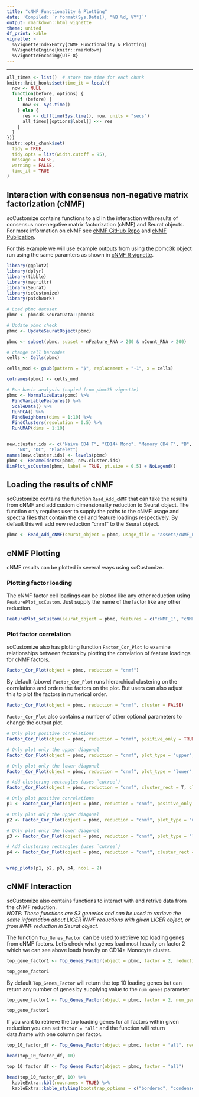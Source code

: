 ```yaml
---
title: "cNMF_Functionality & Plotting"
date: 'Compiled: `r format(Sys.Date(), "%B %d, %Y")`'
output: rmarkdown::html_vignette
theme: united
df_print: kable
vignette: >
  %\VignetteIndexEntry{cNMF_Functionality & Plotting}
  %\VignetteEngine{knitr::rmarkdown}
  %\VignetteEncoding{UTF-8}
---
```

***

<style>
p.caption {
  font-size: 0.9em;
}
</style>
 
```r
all_times <- list()  # store the time for each chunk
knitr::knit_hooks$set(time_it = local({
  now <- NULL
  function(before, options) {
    if (before) {
      now <<- Sys.time()
    } else {
      res <- difftime(Sys.time(), now, units = "secs")
      all_times[[options$label]] <<- res
    }
  }
}))
knitr::opts_chunk$set(
  tidy = TRUE,
  tidy.opts = list(width.cutoff = 95),
  message = FALSE,
  warning = FALSE,
  time_it = TRUE
)
```


## Interaction with consensus non-negative matrix factorization (cNMF)  
scCustomize contains functions to aid in the interaction with results of consensus non-negative matrix factorization (cNMF) and Seurat objects.  For more information on cNMF see [cNMF GitHub Repo](https://github.com/dylkot/cNMF) and [cNMF Publication](https://elifesciences.org/articles/43803).  

For this example we will use example outputs from using the pbmc3k object run using the same paramters as shown in [cNMF R vignette](https://htmlpreview.github.io/?https://github.com/dylkot/cNMF/blob/main/Tutorials/R_vignette.nb.html).  

```r
library(ggplot2)
library(dplyr)
library(tibble)
library(magrittr)
library(Seurat)
library(scCustomize)
library(patchwork)

# Load pbmc dataset
pbmc <- pbmc3k.SeuratData::pbmc3k
```

```r
# Update pbmc check
pbmc <- UpdateSeuratObject(pbmc)

pbmc <- subset(pbmc, subset = nFeature_RNA > 200 & nCount_RNA > 200)

# change cell barcodes
cells <- Cells(pbmc)

cells_mod <- gsub(pattern = "$", replacement = "-1", x = cells)

colnames(pbmc) <- cells_mod
```

```r
# Run basic analysis (copied from pbmc3k vignette)
pbmc <- NormalizeData(pbmc) %>% 
  FindVariableFeatures() %>% 
  ScaleData() %>% 
  RunPCA() %>% 
  FindNeighbors(dims = 1:10) %>% 
  FindClusters(resolution = 0.5) %>% 
  RunUMAP(dims = 1:10)


new.cluster.ids <- c("Naive CD4 T", "CD14+ Mono", "Memory CD4 T", "B", "CD8 T", "FCGR3A+ Mono",
    "NK", "DC", "Platelet")
names(new.cluster.ids) <- levels(pbmc)
pbmc <- RenameIdents(pbmc, new.cluster.ids)
DimPlot_scCustom(pbmc, label = TRUE, pt.size = 0.5) + NoLegend()
```



## Loading the results of cNMF  
scCustomize contains the function `Read_Add_cNMF` that can take the results from cNMF and add custom dimensionality reduction to Seurat object.  The function only requires user to supply the paths to the cNMF usage and spectra files that contain the cell and feature loadings respectively.  By default this will add new reduction "cnmf" to the Seurat object.  

```r
pbmc <- Read_Add_cNMF(seurat_object = pbmc, usage_file = "assets/cNMF_Example_Data/example_cNMF.usages.k_7.dt_0_1.consensus.txt", spectra_file = "assets/cNMF_Example_Data/example_cNMF.gene_spectra_score.k_7.dt_0_1.txt")
```


## cNMF Plotting  
cNMF results can be plotted in several ways using scCustomize.  

### Plotting factor loading 
The cNMF factor cell loadings can be plotted like any other reduction using `FeaturePlot_scCustom`.  Just supply the name of the factor like any other reduction.

```r
FeaturePlot_scCustom(seurat_object = pbmc, features = c("cNMF_1", "cNMF_2", "cNMF_3", "cNMF_4"))
```


### Plot factor correlation  
scCustomize also has plotting function `Factor_Cor_Plot` to examine relationships between factors by plotting the correlation of feature loadings for cNMF factors.  
```r
Factor_Cor_Plot(object = pbmc, reduction = "cnmf")
```

By default (above) `Factor_Cor_Plot` runs hierarchical clustering on the correlations and orders the factors on the plot.  But users can also adjust this to plot the factors in numerical order.
```r
Factor_Cor_Plot(object = pbmc, reduction = "cnmf", cluster = FALSE)
```


`Factor_Cor_Plot` also contains a number of other optional parameters to change the output plot.
```r
# Only plot positive correlations
Factor_Cor_Plot(object = pbmc, reduction = "cnmf", positive_only = TRUE)

# Only plot only the upper diagonal
Factor_Cor_Plot(object = pbmc, reduction = "cnmf", plot_type = "upper", cluster = FALSE)

# Only plot only the lower diagonal
Factor_Cor_Plot(object = pbmc, reduction = "cnmf", plot_type = "lower", cluster = FALSE)

# Add clustering rectangles (uses `cutree`)
Factor_Cor_Plot(object = pbmc, reduction = "cnmf", cluster_rect = T, cluster_rect_num = 6, cluster_rect_col = "magenta")
```


```r
# Only plot positive correlations
p1 <- Factor_Cor_Plot(object = pbmc, reduction = "cnmf", positive_only = TRUE)

# Only plot only the upper diagonal
p2 <- Factor_Cor_Plot(object = pbmc, reduction = "cnmf", plot_type = "upper", cluster = FALSE)

# Only plot only the lower diagonal
p3 <- Factor_Cor_Plot(object = pbmc, reduction = "cnmf", plot_type = "lower", cluster = FALSE)

# Add clustering rectangles (uses `cutree`)
p4 <- Factor_Cor_Plot(object = pbmc, reduction = "cnmf", cluster_rect = TRUE, cluster_rect_num = 6, cluster_rect_col = "magenta")


wrap_plots(p1, p2, p3, p4, ncol = 2)
```



## cNMF Interaction  
scCustomize also contains functions to interact with and retrive data from the cNMF reduction.  
*NOTE: These functions are S3 generics and can be used to retrieve the same information about LIGER iNMF reductions with given LIGER object, or from iNMF reduction in Seurat object.*  

The function `Top_Genes_Factor` can be used to retrieve top loading genes from cNMF factors.  Let's check what genes load most heavily on factor 2 which we can see above loads heavily on CD14+ Monocyte cluster.  
```r
top_gene_factor1 <- Top_Genes_Factor(object = pbmc, factor = 2, reduction = "cnmf")

top_gene_factor1
```

By default `Top_Genes_Factor` will return the top 10 loading genes but can return any number of genes by supplying value to the `num_genes` parameter.  
```r
top_gene_factor1 <- Top_Genes_Factor(object = pbmc, factor = 2, num_genes = 20, reduction = "cnmf")

top_gene_factor1
```

If you want to retrieve the top loading genes for all factors within given reduction you can set `factor = "all"` and the function will return data.frame with one column per factor.
```r
top_10_factor_df <- Top_Genes_Factor(object = pbmc, factor = "all", reduction = "cnmf")

head(top_10_factor_df, 10) 
```

```r
top_10_factor_df <- Top_Genes_Factor(object = pbmc, factor = "all")

head(top_10_factor_df, 10) %>%
  kableExtra::kbl(row.names = TRUE) %>%
  kableExtra::kable_styling(bootstrap_options = c("bordered", "condensed", "responsive", "striped")) 
```

